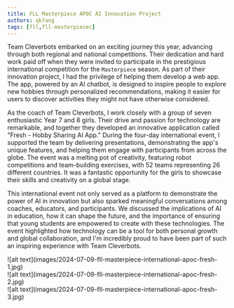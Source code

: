 ```yaml
---
title: FLL Masterpiece APOC AI Innovation Project
authors: qkfang
tags: [fll,fll-masterpiecec]
---
```


Team Cleverbots embarked on an exciting journey this year, advancing through both regional and national competitions. Their dedication and hard work paid off when they were invited to participate in the prestigious international competition for the `Masterpiece` season. As part of their innovation project, I had the privilege of helping them develop a web app. The app, powered by an AI chatbot, is designed to inspire people to explore new hobbies through personalized recommendations, making it easier for users to discover activities they might not have otherwise considered.

As the coach of Team Cleverbots, I work closely with a group of seven enthusiastic Year 7 and 8 girls. Their drive and passion for technology are remarkable, and together they developed an innovative application called "Fresh - Hobby Sharing AI App." During the four-day international event, I supported the team by delivering presentations, demonstrating the app's unique features, and helping them engage with participants from across the globe. The event was a melting pot of creativity, featuring robot competitions and team-building exercises, with 52 teams representing 26 different countries. It was a fantastic opportunity for the girls to showcase their skills and creativity on a global stage.

This international event not only served as a platform to demonstrate the power of AI in innovation but also sparked meaningful conversations among coaches, educators, and participants. We discussed the implications of AI in education, how it can shape the future, and the importance of ensuring that young students are empowered to create with these technologies. The event highlighted how technology can be a tool for both personal growth and global collaboration, and I'm incredibly proud to have been part of such an inspiring experience with Team Cleverbots.

<div className="img-grid">
  <div className="img-item">
    ![alt text](images/2024-07-09-fll-masterpiece-international-apoc-fresh-1.jpg)
  </div>
  <div className="img-item">
    ![alt text](images/2024-07-09-fll-masterpiece-international-apoc-fresh-2.jpg)
  </div>
  <div className="img-item">
    ![alt text](images/2024-07-09-fll-masterpiece-international-apoc-fresh-3.jpg)
  </div>
</div>
